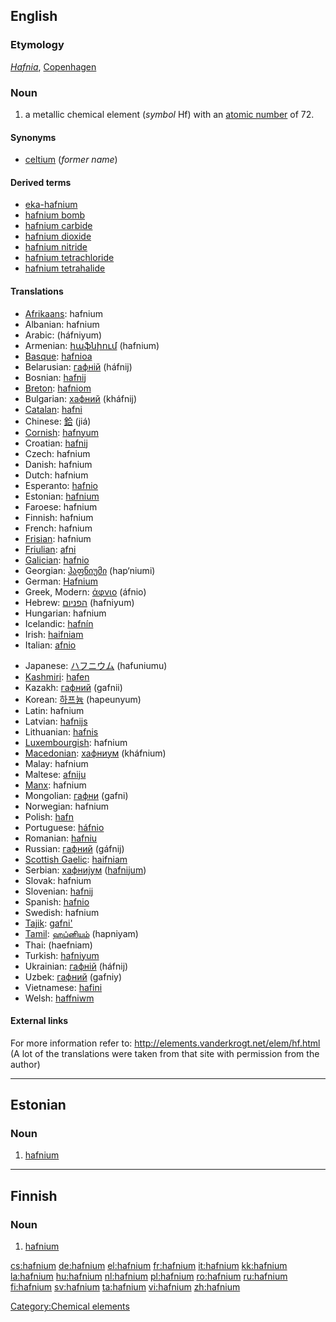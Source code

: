 {{see|Hafnium}}
==English==

{{elements|Hf|lutetium|Lu|tantalum|Ta}}

===Etymology===
{{L.}} ''[[Hafnia]]'', [[Copenhagen]]

===Noun===
{{en-noun|-}}
{{wikipedia}}

# a metallic chemical element (''symbol'' Hf) with an [[atomic number]] of 72.

====Synonyms====
* [[celtium]] (''former name'')

====Derived terms====
* [[eka-hafnium]]
* [[hafnium bomb]]
* [[hafnium carbide]]
* [[hafnium dioxide]]
* [[hafnium nitride]]
* [[hafnium tetrachloride]]
* [[hafnium tetrahalide]]

====Translations====
{{top}}
* [[Afrikaans]]: hafnium
* Albanian: hafnium
* Arabic: {{Arab|[[هفنيوم]]}} (háfniyum) {{m}}
* Armenian: [[հաֆնիում]] (hafnium)
* [[Basque]]: [[hafnioa]]
* Belarusian: [[гафнiй]] (háfnij) {{m}}
* Bosnian: [[hafnij]]
* [[Breton]]: [[hafniom]]
* Bulgarian: [[хафний]] (kháfnij) {{m}}
* [[Catalan]]: [[hafni]]
* Chinese: [[鉿]] (jiá)
* [[Cornish]]: [[hafnyum]]
* Croatian: [[hafnij]]
* Czech: hafnium
* Danish: hafnium
* Dutch: hafnium {{n}}
* Esperanto: [[hafnio]]
* Estonian: [[#Estonian|hafnium]]
* Faroese: hafnium
* Finnish: hafnium
* French: hafnium {{m}}
* [[Frisian]]: hafnium
* [[Friulian]]: [[afni]]
* [[Galician]]: [[hafnio]]
* Georgian: [[ჰაფნიუმი]] (hap‘niumi)
* German: [[Hafnium]] {{n}}
* Greek, Modern: [[άφνιο]] (áfnio) {{n}}
* Hebrew: [[הפניום]] (hafniyum)
* Hungarian: hafnium
* Icelandic: [[hafnín]]
* Irish: [[haifniam]]
* Italian: [[afnio]] {{m}}
{{mid}}
* Japanese: [[ハフニウム]] (hafuniumu)
* [[Kashmiri]]: [[hafen]]
* Kazakh: [[гафний]] (gafnii)
* Korean: [[하프늄]] (hapeunyum)
* Latin: hafnium
* Latvian: [[hafnijs]]
* Lithuanian: [[hafnis]]
* [[Luxembourgish]]: hafnium
* [[Macedonian]]: [[хафниум]] (kháfnium) {{m}}
* Malay: hafnium
* Maltese: [[afniju]]
* [[Manx]]: hafnium
* Mongolian: [[гафни]] (gafni)
* Norwegian: hafnium
* Polish: [[hafn]] {{m}}
* Portuguese: [[háfnio]] {{m}}
* Romanian: [[hafniu]] {{n}}
* Russian: [[гафний]] (gáfnij) {{m}}
* [[Scottish Gaelic]]: [[haifniam]]
* Serbian: [[хафниjум]] ([[hafnijum]]) {{m}}
* Slovak: hafnium
* Slovenian: [[hafnij]]
* Spanish: [[hafnio]] {{m}}
* Swedish: hafnium
* [[Tajik]]: [[gafni']]
* [[Tamil]]: [[ஹப்னியம்]] (hapniyam)
* Thai: {{Thai|[[แฮฟเนียม]]}} (haefniam)
* Turkish: [[hafniyum]]
* Ukrainian: [[гафнiй]] (háfnij) {{m}}
* Uzbek: [[гафний]] (gafniy)
* Vietnamese: [[hafini]]
* Welsh: [[haffniwm]]
{{bottom}}

====External links====
For more information refer to:
http://elements.vanderkrogt.net/elem/hf.html
(A lot of the translations were taken from that site with permission from the author)

----

==Estonian==

===Noun===
{{infl|et|noun}}

# {{chemical element|lang=et}} [[#English|hafnium]]

[[Category:Chemical elements]]

----

==Finnish==
{{wikipedia|lang=fi}}

===Noun===
{{fi-noun}}

# {{element|lang=fi}} [[#English|hafnium]]

[[cs:hafnium]]
[[de:hafnium]]
[[el:hafnium]]
[[fr:hafnium]]
[[it:hafnium]]
[[kk:hafnium]]
[[la:hafnium]]
[[hu:hafnium]]
[[nl:hafnium]]
[[pl:hafnium]]
[[ro:hafnium]]
[[ru:hafnium]]
[[fi:hafnium]]
[[sv:hafnium]]
[[ta:hafnium]]
[[vi:hafnium]]
[[zh:hafnium]]